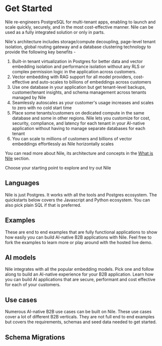 # Get Started

Nile re-engineers PostgreSQL for multi-tenant apps, enabling to launch and scale quickly, securely, and in the most cost-effective manner. Nile can be used as a fully integrated solution or only in parts.

Nile's architecture includes storage/compute decoupling, page-level tenant isolation, global routing gateway and a database clustering technology to provide the following key benefits -

1. Built-in tenant virtualization in Postgres for better data and vector embedding isolation and performance isolation without any RLS or complex permission logic in the application across customers.
2. Vector embedding with RAG support for all model providers, cost-effective and auto-scales to billions of embeddings across customers
3. Use one database in your application but get tenant-level backups, customer/tenant insights, and schema management across tenants managed by Nile
4. Seamlessly autoscales as your customer's usage increases and scales to zero with no cold start time
5. Place some tenants/customers on dedicated compute in the same database and some in other regions. Nile lets you customize for cost, security, compliance, and latency for each tenant in your AI-native application without having to manage separate databases for each tenant
6. You can scale to millions of customers and billions of vector embeddings effortlessly as Nile horizontally scales

You can read more about Nile, its architecture and concepts in the [What is Nile](https://website-git-fixlanding-niledatabase.vercel.app/docs/getting-started/whatisnile) section.

Choose your starting point to explore and try out Nile

## Languages

Nile is just Postgres. It works with all the tools and Postgres ecosystem. The quickstarts below covers the Javascript and Python ecosystem. You can also pick plain SQL if that is preferred.

<Cards>
  <Card file="./languages/sql.mdx" root="getting-started" icon="sql.svg" />
  <Card
    file="./languages/nextjs.mdx"
    root="getting-started"
    icon="nextjs.svg"
  />
  <Card file="./languages/node.mdx" root="getting-started" icon="node.svg" />
  <Card
    file="./languages/drizzle.mdx"
    root="getting-started"
    icon="drizzle.svg"
  />
  <Card
    file="./languages/prisma.mdx"
    root="getting-started"
    icon="prisma.svg"
  />
  <Card
    file="./languages/python.mdx"
    root="getting-started"
    icon="python.svg"
  />
</Cards>

## Examples

These are end to end examples that are fully functional applications to show how easily you can build AI-native B2B applications with Nile. Feel free to fork the examples to learn more or play around with the hosted live demo.

<Cards>
  <Card
    file="./examples/chat_with_pdf.mdx"
    root="getting-started"
    icon="chat.svg"
  />
  <Card
    file="./examples/code_assistant.mdx"
    root="getting-started"
    icon="vector.png"
  />
  <Card
    file="./examples/task_genius.mdx"
    root="getting-started"
    icon="taskgenius2.png"
  />
  <Card
    file="./examples/sales_insight.mdx"
    root="getting-started"
    icon="lead.svg"
  />
</Cards>

## AI models

Nile integrates with all the popular embedding models. Pick one and follow along to build an AI-native experience for your B2B application. Learn how you can build AI applications that are secure, performant and cost effective for each of your customers.

<Cards>
  <Card
    file="./embedding_models/cohere.mdx"
    root="ai-embeddings"
    icon="cohere.svg"
  />
  <Card
    file="./embedding_models/open_ai.mdx"
    root="ai-embeddings"
    icon="open_ai.svg"
  />
  <Card
    file="./embedding_models/fireworks.mdx"
    root="ai-embeddings"
    icon="fireworks.svg"
  />
  <Card
    file="./embedding_models/google.mdx"
    root="ai-embeddings"
    icon="google_ai.svg"
  />
  <Card
    file="./embedding_models/deepinfra.mdx"
    root="ai-embeddings"
    icon="deepinfra.svg"
  />
  <Card
    file="./embedding_models/voyage.mdx"
    root="ai-embeddings"
    icon="voyage.svg"
  />
</Cards>

## Use cases

Numerous AI-native B2B use cases can be built on Nile. These use cases cover a lot of different B2B verticals. They are not full end to end examples but covers the requirements, schemas and seed data needed to get started.

<Cards>
  <Card
    file="./usecases/lead-management.mdx"
    root="getting-started"
    icon="lead.svg"
  />
  <Card
    file="./usecases/issue-tracking.mdx"
    root="getting-started"
    icon="issue.svg"
  />
  <Card file="./usecases/slack.mdx" root="getting-started" icon="slack.webp" />
  <Card
    file="./usecases/expensify.mdx"
    root="getting-started"
    icon="expensify.svg"
  />
  <Card
    file="./usecases/tripactions.mdx"
    root="getting-started"
    icon="tripactions.png"
  />
  <Card
    file="./usecases/schoology.mdx"
    root="getting-started"
    icon="schoology.png"
  />
  <Card
    file="./usecases/legal.mdx"
    root="getting-started"
    icon="legalicon.svg"
  />
  <Card
    file="./usecases/support.mdx"
    root="getting-started"
    icon="supporticon.svg"
  />
  <Card file="./usecases/hiring.mdx" root="getting-started" icon="hiring.svg" />
  <Card
    file="./usecases/marketing.mdx"
    root="getting-started"
    icon="marketing.svg"
  />
  <Card file="./usecases/hr.mdx" root="getting-started" icon="hr.svg" />
  <Card file="./usecases/notion.mdx" root="getting-started" icon="notion.svg" />
  <Card file="./usecases/health.mdx" root="getting-started" icon="health.svg" />
  <Card
    file="./usecases/scheduler.mdx"
    root="getting-started"
    icon="scheduler.svg"
  />
  <Card
    file="./usecases/accounts.mdx"
    root="getting-started"
    icon="accounts.svg"
  />
  <Card file="./usecases/supply.mdx" root="getting-started" icon="supply.svg" />
  <Card
    file="./usecases/feedback.mdx"
    root="getting-started"
    icon="feedback.svg"
  />
  <Card
    file="./usecases/onboarding.mdx"
    root="getting-started"
    icon="onboarding.svg"
  />
</Cards>

## Schema Migrations

<Cards>
  <Card
    file="./schema_migrations/drizzle.mdx"
    root="getting-started"
    icon="drizzle.svg"
  />
  <Card
    file="./schema_migrations/prisma.mdx"
    root="getting-started"
    icon="prisma.svg"
  />
  <Card
    file="./schema_migrations/sqlalchemy.mdx"
    root="getting-started"
    icon="python.svg"
  />
  <Card
    file="./schema_migrations/django.mdx"
    root="getting-started"
    icon="django_white.svg"
  />
</Cards>
